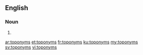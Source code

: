 {{also|Toponyms}}
==English==

===Noun===
{{head|en|noun plural form}}

# {{plural of|toponym|lang=en}}

[[ar:toponyms]]
[[et:toponyms]]
[[fr:toponyms]]
[[ku:toponyms]]
[[my:toponyms]]
[[sv:toponyms]]
[[vi:toponyms]]